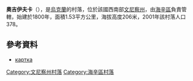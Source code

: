 {{coord|48|43|0|N|29|36|12|E|scale:30000|display=title}}

'''奧吉伊夫卡'''（{{lang-uk|Огіївка}}），是[[烏克蘭|烏克蘭]]的村落，位於該國西南部[[文尼察州|文尼察州]]，由[[海辛區|海辛區]]負責管轄，始建於1800年，面積1.53平方公里，海拔高度206米，2001年該村落人口378。

==參考資料==
*[http://gska2.rada.gov.ua/pls/z7502/A005?rdat1=24.12.2009&rf7571=1644 картка]{{dead link|date=2017年12月 |bot=InternetArchiveBot |fix-attempted=yes }}

[[Category:文尼察州村落|Category:文尼察州村落]]
[[Category:海辛區村落|Category:海辛區村落]]


{{Vinnytsia-geo-stub}}